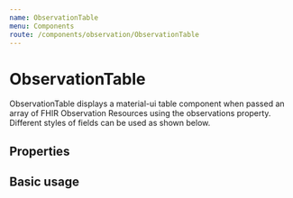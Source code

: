 ```yaml
---
name: ObservationTable
menu: Components
route: /components/observation/ObservationTable
---
```



# ObservationTable

ObservationTable displays a material-ui table component when passed an array of FHIR Observation Resources using the observations property. Different styles of fields can be used as shown below.

## Properties

<Props of={ObservationTable} />

## Basic usage

<Playground>
  <Container>
    <Grid container spacing={3} direction="row">
      <Grid item xs={12}>
        <ObservationTable
          observations={observations}
          tableTitle="Observation List"
          tableRowSize="medium"
          hideDevices={true}
          hideCheckboxes={true}
          stickyHeader={true}
          tableHeight={360}
        />
      </Grid>
    </Grid>
  </Container>
</Playground>
